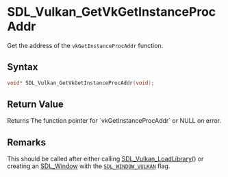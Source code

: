 = SDL_Vulkan_GetVkGetInstanceProcAddr =

Get the address of the <code>vkGetInstanceProcAddr</code> function.

== Syntax ==

<syntaxhighlight lang='c'>
void* SDL_Vulkan_GetVkGetInstanceProcAddr(void);
</syntaxhighlight>

== Return Value ==

Returns The function pointer for `vkGetInstanceProcAddr` or NULL on error.



== Remarks ==

This should be called after either calling [[SDL_Vulkan_LoadLibrary]]() or
creating an [[SDL_Window]] with the <code>[[SDL_WINDOW_VULKAN]]</code>
flag.


